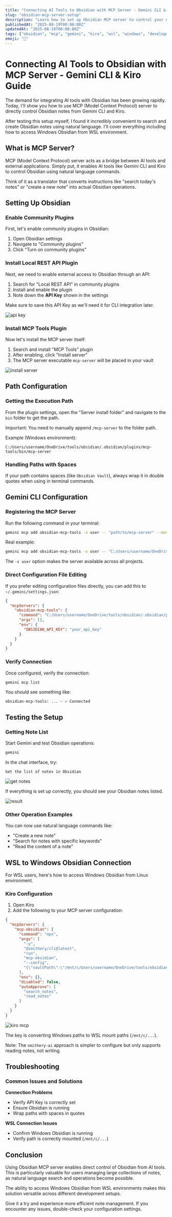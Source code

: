 ```yaml
---
title: "Connecting AI Tools to Obsidian with MCP Server - Gemini CLI & Kiro Guide"
slug: "obsidian-mcp-server-setup"
description: "Learn how to set up Obsidian MCP server to control your notes from Gemini CLI and Kiro. Complete guide including Windows and WSL environment setup."
publishedAt: "2025-08-19T00:00:00Z"
updatedAt: "2025-08-19T00:00:00Z"
tags: ["obsidian", "mcp", "gemini", "kiro", "wsl", "windows", "development"]
emoji: "🔗"
---
```


# Connecting AI Tools to Obsidian with MCP Server - Gemini CLI & Kiro Guide

The demand for integrating AI tools with Obsidian has been growing rapidly. Today, I'll show you how to use MCP (Model Context Protocol) server to directly control Obsidian notes from Gemini CLI and Kiro.

After testing this setup myself, I found it incredibly convenient to search and create Obsidian notes using natural language. I'll cover everything including how to access Windows Obsidian from WSL environment.

## What is MCP Server?

MCP (Model Context Protocol) server acts as a bridge between AI tools and external applications. Simply put, it enables AI tools like Gemini CLI and Kiro to control Obsidian using natural language commands.

Think of it as a translator that converts instructions like "search today's notes" or "create a new note" into actual Obsidian operations.

## Setting Up Obsidian

### Enable Community Plugins

First, let's enable community plugins in Obsidian:

1. Open Obsidian settings
2. Navigate to "Community plugins"
3. Click "Turn on community plugins"

### Install Local REST API Plugin

Next, we need to enable external access to Obsidian through an API:

1. Search for "Local REST API" in community plugins
2. Install and enable the plugin
3. Note down the **API Key** shown in the settings

Make sure to save this API Key as we'll need it for CLI integration later.

![api key](<Pasted image 20250819090059.png>)

### Install MCP Tools Plugin

Now let's install the MCP server itself:

1. Search and install "MCP Tools" plugin
2. After enabling, click "Install server"
3. The MCP server executable `mcp-server` will be placed in your vault

![install server](<Pasted image 20250819090215.png>)

## Path Configuration

### Getting the Execution Path

From the plugin settings, open the "Server install folder" and navigate to the `bin` folder to get the path.

Important: You need to manually append `/mcp-server` to the folder path.

Example (Windows environment):
```
C:/Users/username/OneDrive/tools/obsidian/.obsidian/plugins/mcp-tools/bin/mcp-server
```

### Handling Paths with Spaces

If your path contains spaces (like `Obsidian Vault`), always wrap it in double quotes when using in terminal commands.

## Gemini CLI Configuration

### Registering the MCP Server

Run the following command in your terminal:

```bash
gemini mcp add obsidian-mcp-tools -s user -- "path/to/mcp-server" --env OBSIDIAN_API_KEY="your_api_key"
```

Real example:
```bash
gemini mcp add obsidian-mcp-tools -s user -- "C:/Users/username/OneDrive/tools/obsidian/.obsidian/plugins/mcp-tools/bin/mcp-server" --env OBSIDIAN_API_KEY="your_api_key"
```

The `-s user` option makes the server available across all projects.

### Direct Configuration File Editing

If you prefer editing configuration files directly, you can add this to `~/.gemini/settings.json`:

```json
{
  "mcpServers": {
    "obsidian-mcp-tools": {
      "command": "C:/Users/username/OneDrive/tools/obsidian/.obsidian/plugins/mcp-tools/bin/mcp-server",
      "args": [],
      "env": {
        "OBSIDIAN_API_KEY": "your_api_key"
      }
    }
  }
}
```

### Verify Connection

Once configured, verify the connection:

```bash
gemini mcp list
```

You should see something like:

```
obsidian-mcp-tools: ... - ✓ Connected
```

## Testing the Setup

### Getting Note List

Start Gemini and test Obsidian operations:

```bash
gemini
```

In the chat interface, try:

```
Get the list of notes in Obsidian
```

![get notes](<Pasted image 20250819092754.png>)

If everything is set up correctly, you should see your Obsidian notes listed.

![result](<Pasted image 20250819093024.png>)

### Other Operation Examples

You can now use natural language commands like:
- "Create a new note"
- "Search for notes with specific keywords"
- "Read the content of a note"

## WSL to Windows Obsidian Connection

For WSL users, here's how to access Windows Obsidian from Linux environment.

### Kiro Configuration

1. Open Kiro
2. Add the following to your MCP server configuration:

```json
{
  "mcpServers": {
    "mcp-obsidian": {
      "command": "npx",
      "args": [
        "-y",
        "@smithery/cli@latest",
        "run",
        "mcp-obsidian",
        "--config",
        "{\"vaultPath\":\"/mnt/c/Users/username/OneDrive/tools/obsidian\"}"
      ],
      "env": {},
      "disabled": false,
      "autoApprove": [
        "search_notes",
        "read_notes"
      ]
    }
  }
}
```

![kiro mcp](<Pasted image 20250819223043.png>)

The key is converting Windows paths to WSL mount paths (`/mnt/c/...`).

Note: The `smithery-ai` approach is simpler to configure but only supports reading notes, not writing.

## Troubleshooting

### Common Issues and Solutions

**Connection Problems**
- Verify API Key is correctly set
- Ensure Obsidian is running
- Wrap paths with spaces in quotes

**WSL Connection Issues**
- Confirm Windows Obsidian is running
- Verify path is correctly mounted (`/mnt/c/...`)

## Conclusion

Using Obsidian MCP server enables direct control of Obsidian from AI tools. This is particularly valuable for users managing large collections of notes, as natural language search and operations become possible.

The ability to access Windows Obsidian from WSL environments makes this solution versatile across different development setups.

Give it a try and experience more efficient note management. If you encounter any issues, double-check your configuration settings.